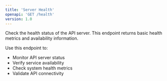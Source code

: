 ```yaml
---
title: 'Server Health'
openapi: 'GET /health'
version: 1.0
--- 
```


Check the health status of the API server. This endpoint returns basic health metrics and availability information.

Use this endpoint to:
- Monitor API server status
- Verify service availability 
- Check system health metrics
- Validate API connectivity

